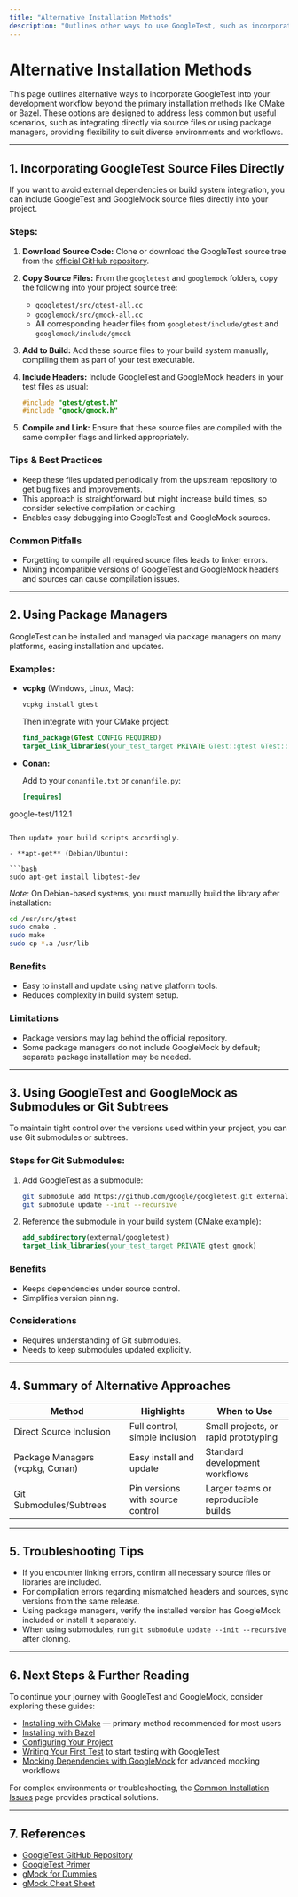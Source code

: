 ```yaml
---
title: "Alternative Installation Methods"
description: "Outlines other ways to use GoogleTest, such as incorporating it as source files or through package managers, addressing less common but useful workflows."
---
```


# Alternative Installation Methods

This page outlines alternative ways to incorporate GoogleTest into your development workflow beyond the primary installation methods like CMake or Bazel. These options are designed to address less common but useful scenarios, such as integrating directly via source files or using package managers, providing flexibility to suit diverse environments and workflows.

---

## 1. Incorporating GoogleTest Source Files Directly

If you want to avoid external dependencies or build system integration, you can include GoogleTest and GoogleMock source files directly into your project.

### Steps:

1. **Download Source Code:** Clone or download the GoogleTest source tree from the [official GitHub repository](https://github.com/google/googletest).

2. **Copy Source Files:** From the `googletest` and `googlemock` folders, copy the following into your project source tree:
   - `googletest/src/gtest-all.cc`
   - `googlemock/src/gmock-all.cc`
   - All corresponding header files from `googletest/include/gtest` and `googlemock/include/gmock`

3. **Add to Build:** Add these source files to your build system manually, compiling them as part of your test executable.

4. **Include Headers:** Include GoogleTest and GoogleMock headers in your test files as usual:
   ```cpp
   #include "gtest/gtest.h"
   #include "gmock/gmock.h"
   ```

5. **Compile and Link:** Ensure that these source files are compiled with the same compiler flags and linked appropriately.

### Tips & Best Practices
- Keep these files updated periodically from the upstream repository to get bug fixes and improvements.
- This approach is straightforward but might increase build times, so consider selective compilation or caching.
- Enables easy debugging into GoogleTest and GoogleMock sources.

### Common Pitfalls
- Forgetting to compile all required source files leads to linker errors.
- Mixing incompatible versions of GoogleTest and GoogleMock headers and sources can cause compilation issues.

---

## 2. Using Package Managers

GoogleTest can be installed and managed via package managers on many platforms, easing installation and updates.

### Examples:

- **vcpkg** (Windows, Linux, Mac):

  ```bash
  vcpkg install gtest
  ```

  Then integrate with your CMake project:

  ```cmake
  find_package(GTest CONFIG REQUIRED)
  target_link_libraries(your_test_target PRIVATE GTest::gtest GTest::gtest_main)
  ```

- **Conan:**

  Add to your `conanfile.txt` or `conanfile.py`:

  ```ini
  [requires]
google-test/1.12.1
  ```

  Then update your build scripts accordingly.

- **apt-get** (Debian/Ubuntu):

  ```bash
  sudo apt-get install libgtest-dev
  ```

  *Note:* On Debian-based systems, you must manually build the library after installation:

  ```bash
  cd /usr/src/gtest
  sudo cmake .
  sudo make
  sudo cp *.a /usr/lib
  ```

### Benefits
- Easy to install and update using native platform tools.
- Reduces complexity in build system setup.

### Limitations
- Package versions may lag behind the official repository.
- Some package managers do not include GoogleMock by default; separate package installation may be needed.

---

## 3. Using GoogleTest and GoogleMock as Submodules or Git Subtrees

To maintain tight control over the versions used within your project, you can use Git submodules or subtrees.

### Steps for Git Submodules:

1. Add GoogleTest as a submodule:
   ```bash
   git submodule add https://github.com/google/googletest.git external/googletest
   git submodule update --init --recursive
   ```
2. Reference the submodule in your build system (CMake example):
   ```cmake
   add_subdirectory(external/googletest)
   target_link_libraries(your_test_target PRIVATE gtest gmock)
   ```

### Benefits
- Keeps dependencies under source control.
- Simplifies version pinning.

### Considerations
- Requires understanding of Git submodules.
- Needs to keep submodules updated explicitly.

---

## 4. Summary of Alternative Approaches

| Method                           | Highlights                               | When to Use                           |
|---------------------------------|-----------------------------------------|-------------------------------------|
| Direct Source Inclusion          | Full control, simple inclusion          | Small projects, or rapid prototyping|
| Package Managers (vcpkg, Conan) | Easy install and update                  | Standard development workflows      |
| Git Submodules/Subtrees          | Pin versions with source control        | Larger teams or reproducible builds |

---

## 5. Troubleshooting Tips

- If you encounter linking errors, confirm all necessary source files or libraries are included.
- For compilation errors regarding mismatched headers and sources, sync versions from the same release.
- Using package managers, verify the installed version has GoogleMock included or install it separately.
- When using submodules, run `git submodule update --init --recursive` after cloning.

---

## 6. Next Steps & Further Reading

To continue your journey with GoogleTest and GoogleMock, consider exploring these guides:

- [Installing with CMake](../installation/install-cmake) — primary method recommended for most users
- [Installing with Bazel](../installation/install-bazel)
- [Configuring Your Project](../installation/initial-configuration)
- [Writing Your First Test](../../first-use/writing-first-test) to start testing with GoogleTest
- [Mocking Dependencies with GoogleMock](../../getting_started_core_workflows/mocking_dependencies) for advanced mocking workflows

For complex environments or troubleshooting, the [Common Installation Issues](../../troubleshooting/common-issues) page provides practical solutions.

---

## 7. References

- [GoogleTest GitHub Repository](https://github.com/google/googletest)
- [GoogleTest Primer](../intro-and-value/what-is-googletest)
- [gMock for Dummies](https://google.github.io/googletest/gmock_for_dummies.html)
- [gMock Cheat Sheet](https://google.github.io/googletest/gmock_cheat_sheet.html)
